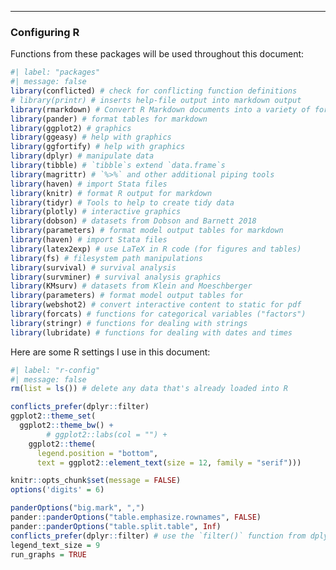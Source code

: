 <!-- ::: {.content-hidden when-format="revealjs"} -->

---

### Configuring R {.unnumbered}

Functions from these packages will be used throughout this document:

```r
#| label: "packages"
#| message: false
library(conflicted) # check for conflicting function definitions
# library(printr) # inserts help-file output into markdown output
library(rmarkdown) # Convert R Markdown documents into a variety of formats.
library(pander) # format tables for markdown
library(ggplot2) # graphics
library(ggeasy) # help with graphics
library(ggfortify) # help with graphics
library(dplyr) # manipulate data
library(tibble) # `tibble`s extend `data.frame`s
library(magrittr) # `%>%` and other additional piping tools
library(haven) # import Stata files
library(knitr) # format R output for markdown
library(tidyr) # Tools to help to create tidy data
library(plotly) # interactive graphics
library(dobson) # datasets from Dobson and Barnett 2018
library(parameters) # format model output tables for markdown
library(haven) # import Stata files
library(latex2exp) # use LaTeX in R code (for figures and tables)
library(fs) # filesystem path manipulations
library(survival) # survival analysis
library(survminer) # survival analysis graphics
library(KMsurv) # datasets from Klein and Moeschberger
library(parameters) # format model output tables for
library(webshot2) # convert interactive content to static for pdf
library(forcats) # functions for categorical variables ("factors")
library(stringr) # functions for dealing with strings
library(lubridate) # functions for dealing with dates and times
```

Here are some R settings I use in this document:

```r
#| label: "r-config"
#| message: false
rm(list = ls()) # delete any data that's already loaded into R

conflicts_prefer(dplyr::filter)
ggplot2::theme_set(
  ggplot2::theme_bw() + 
        # ggplot2::labs(col = "") +
    ggplot2::theme(
      legend.position = "bottom",
      text = ggplot2::element_text(size = 12, family = "serif")))

knitr::opts_chunk$set(message = FALSE)
options('digits' = 6)

panderOptions("big.mark", ",")
pander::panderOptions("table.emphasize.rownames", FALSE)
pander::panderOptions("table.split.table", Inf)
conflicts_prefer(dplyr::filter) # use the `filter()` function from dplyr() by default
legend_text_size = 9
run_graphs = TRUE
```

<!-- ::: -->

